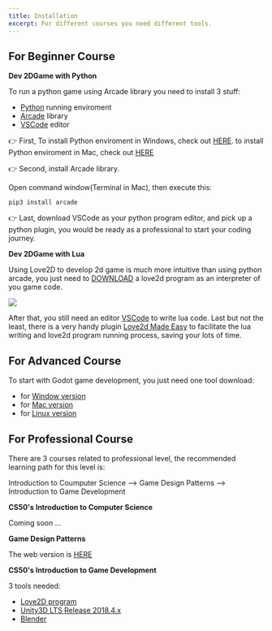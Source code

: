 ```yaml
---
title: Installation
excerpt: For different courses you need different tools.
---
```


## For Beginner Course

**Dev 2DGame with Python**

To run a python game using Arcade library you need to install 3 stuff:

- [Python](https://www.python.org/) running enviroment
- [Arcade](https://arcade.academy/) library
- [VSCode](https://code.visualstudio.com/download) editor

👉 First, To install Python enviroment in Windows, check out [HERE](https://arcade.academy/installation_windows.html).
to install Python enviroment in Mac, check out [HERE](https://arcade.academy/installation_mac.html)

👉 Second, install Arcade library.

Open command window(Terminal in Mac), then execute this:

```
pip3 install arcade
```

👉 Last, download VSCode as your python program editor, and pick up a python plugin, you would be ready as a professional to start your coding journey.

**Dev 2DGame with Lua**

Using Love2D to develop 2d game is much more intuitive than using python arcade, you just need to [DOWNLOAD](https://love2d.org/) a love2d program as an interpreter of you game code.

<Image src="downloadlove2d.png" colStart="null|2" w="full" overflow="hidden"/>

After that, you still need an editor [VSCode](https://code.visualstudio.com/download) to write lua code. Last but not the least, there is a very handy plugin [Love2d Made Easy](https://marketplace.visualstudio.com/items?itemName=lwz7512.love2d-made-easy) to facilitate the lua writing and love2d program running process, saving your lots of time.


## For Advanced Course

To start with Godot game development, you just need one tool download:

- for [Window version](https://godotengine.org/download/windows)
- for [Mac version](https://godotengine.org/download/osx)
- for [Linux version](https://godotengine.org/download/linux)

## For Professional Course

There are 3 courses related to professional level, the recommended learning path for this level is:

Introduction to Coumputer Science --> Game Design Patterns --> Introduction to Game Development


**CS50's Introduction to Computer Science**

Coming soon ...

**Game Design Patterns**

The web version is [HERE](https://gameprogrammingpatterns.com/contents.html)

**CS50's Introduction to Game Development**

3 tools needed:

- [Love2D program](https://love2d.org/)
- [Unity3D LTS Release 2018.4.x](https://unity3d.com/unity/qa/lts-releases)
- [Blender](https://www.blender.org/download/)
